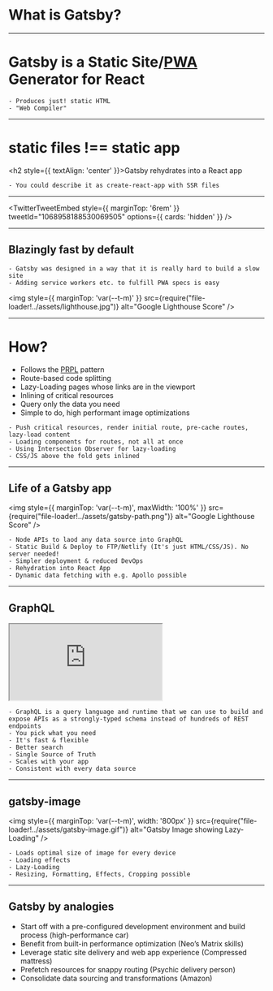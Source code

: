 

# What is Gatsby?

---

# Gatsby is a Static <span className="faded">Site</span>/<a href="https://www.gatsbyjs.org/docs/progressive-web-app" className="gatsby">PWA</a> Generator for React

```notes
- Produces just! static HTML
- "Web Compiler"
```

---

# static files !== static app

<Appear><h2 style={{ textAlign: 'center' }}>Gatsby rehydrates into a <span className="blue">React</span> app</h2></Appear>

```notes
- You could describe it as create-react-app with SSR files
```

---

<TwitterTweetEmbed style={{ marginTop: '6rem' }} tweetId="1068958188530069505" options={{ cards: 'hidden' }} />

---

## Blazingly fast by default

```notes
- Gatsby was designed in a way that it is really hard to build a slow site
- Adding service workers etc. to fulfill PWA specs is easy
```

<img style={{ marginTop: 'var(--t-m)' }} src={require("file-loader!../assets/lighthouse.jpg")} alt="Google Lighthouse Score" />

---

# How?

<ul>
    <Appear>
        <li>Follows the <a href="https://www.gatsbyjs.org/docs/prpl-pattern/">PRPL</a> pattern</li>
        <li>Route-based code splitting</li>
        <li>Lazy-Loading pages whose links are in the viewport</li>
        <li>Inlining of critical resources</li>
        <li>Query only the data you need</li>
        <li>Simple to do, high performant image optimizations</li>
    </Appear>
</ul>

```notes
- Push critical resources, render initial route, pre-cache routes, lazy-load content
- Loading components for routes, not all at once
- Using Intersection Observer for lazy-loading
- CSS/JS above the fold gets inlined
```

---

## Life of a Gatsby app

<img style={{ marginTop: 'var(--t-m)', maxWidth: '100%' }} src={require("file-loader!../assets/gatsby-path.png")} alt="Google Lighthouse Score" />

```notes
- Node APIs to laod any data source into GraphQL
- Static Build & Deploy to FTP/Netlify (It's just HTML/CSS/JS). No server needed!
- Simpler deployment & reduced DevOps
- Rehydration into React App
- Dynamic data fetching with e.g. Apollo possible
```

---

## GraphQL

<iframe style={{ height: '600px', width: '1200px', marginTop: 'var(--t-m)' }} src="https://711808k40x.sse.codesandbox.io/___graphql?query=%7B%0A%20%20site%20%7B%0A%20%20%20%20siteMetadata%20%7B%0A%20%20%20%20%20%20title%0A%20%20%20%20%7D%0A%20%20%7D%0A%7D%0A"></iframe>

```notes
- GraphQL is a query language and runtime that we can use to build and expose APIs as a strongly-typed schema instead of hundreds of REST endpoints
- You pick what you need
- It's fast & flexible
- Better search
- Single Source of Truth
- Scales with your app
- Consistent with every data source
```

---

## gatsby-image

<img style={{ marginTop: 'var(--t-m)', width: '800px' }} src={require("file-loader!../assets/gatsby-image.gif")} alt="Gatsby Image showing Lazy-Loading" />

```notes
- Loads optimal size of image for every device
- Loading effects
- Lazy-Loading
- Resizing, Formatting, Effects, Cropping possible
```

---

## Gatsby by analogies

<ul>
    <Appear>
        <li>Start off with a pre-configured development environment and build process (high-performance car)</li>
        <li>Benefit from built-in performance optimization (Neo’s Matrix skills)</li>
        <li>Leverage static site delivery and web app experience (Compressed mattress)</li>
        <li>Prefetch resources for snappy routing (Psychic delivery person)</li>
        <li>Consolidate data sourcing and transformations (Amazon)</li>
    </Appear>
</ul>